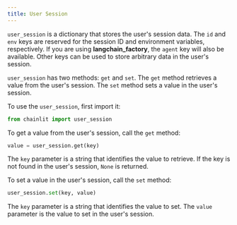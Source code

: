 ```yaml
---
title: User Session
---
```

`user_session` is a dictionary that stores the user's session data. The `id` and `env` keys are reserved for the session ID and environment variables, respectively. If you are using **langchain_factory**, the `agent` key will also be available. Other keys can be used to store arbitrary data in the user's session.

`user_session` has two methods: `get` and `set`. The `get` method retrieves a value from the user's session. The `set` method sets a value in the user's session.

To use the `user_session`, first import it:

```python
from chainlit import user_session
```

To get a value from the user's session, call the `get` method:

```python
value = user_session.get(key)
```

The `key` parameter is a string that identifies the value to retrieve. If the key is not found in the user's session, `None` is returned.

To set a value in the user's session, call the `set` method:

```python
user_session.set(key, value)
```

The `key` parameter is a string that identifies the value to set. The `value` parameter is the value to set in the user's session.